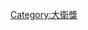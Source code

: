 {{Navbox
| name      = 大衛獎最佳導演
| title     = [[意大利电影金像奖|大衛獎最佳導演]]
| state     = {{{state<includeonly>|autocollapse</includeonly>}}}
| bodyclass = hlist
| basestyle = background: #DDBF5F

| group1 = 1956–1980
| list1  =
* {{link-it|吉安尼·弗蘭西奧里尼|Gianni Franciolini}} (1956)
* [[费德里柯·费里尼|費德里柯·費里尼]] (1957) 
* {{link-it|阿伯特·拉圖阿達|Alberto Lattuada}} (1959)
* [[费德里柯·费里尼|費德里柯·費里尼]] (1960)
* [[米开朗基罗·安东尼奥尼|米開朗基羅·安東尼奧尼]] (1961) 
* {{link-it|埃曼諾·奧爾米|Ermanno Olmi}} (1962)
* [[維多里奧·狄西嘉]] (1963)
* {{link-it|皮亞托·杰米|Pietro Germi}} (1964) 
* {{link-it|弗朗西斯科·羅西|Francesco Rosi}} / [[維多里奧·狄西嘉]] (1965)
* {{link-it|阿歷桑德羅·布拉塞蒂|Alessandro Blasetti}} / {{link-it|皮亞托·杰米|Pietro Germi}} (1966)
* {{link-it|吕基·康曼西尼|Luigi Comencini}} (1967)
* {{link-it|卡羅·里査尼|Carlo Lizzani}} (1968)
* [[法蘭高·齊費里尼]] (1969) 
* {{link-it|吉洛·彭特克沃|Gillo Pontecorvo}} (1970)
* [[盧奇諾·維斯孔蒂|盧契諾·維斯康堤]] (1971)
* [[法蘭高·齊費里尼]] / [[塞吉歐·李昂尼]] (1972)
* [[盧奇諾·維斯孔蒂|盧契諾·維斯康堤]] (1973) 
* [[费德里柯·费里尼|費德里柯·費里尼]] (1974)
* {{link-it|迪諾·里西|Dino Risi}} (1975)
* [[馬里奧·莫尼切利]] / {{link-it|弗朗西斯科·羅西|Francesco Rosi}} (1976) 
* {{link-it|瓦萊瑞奥·蘇里尼|Valerio Zurlini}} / [[馬里奧·莫尼切利]] (1977)
* {{link-it|埃托雷·斯科拉|Ettore Scola}} (1978)
* {{link-it|弗朗西斯科·羅西|Francesco Rosi}} (1979)
* {{link-it|吉洛·彭特克沃|Gillo Pontecorvo}} / [[馬可·貝羅奇奧]] (1980)

| group2 = 1981–2000
| list2  =
* {{link-it|弗朗西斯科·羅西|Francesco Rosi}} (1981) 
* {{link-it|馬可·費拉里|Marco Ferreri}} (1982)
* [[塔維亞尼兄弟|保羅·塔維亞尼]]與[[塔維亞尼兄弟|維托里奧·塔維亞尼]] (1983)
* {{link-it|埃托雷·斯科拉|Ettore Scola}} (1984)
* {{link-it|弗朗西斯科·羅西|Francesco Rosi}} (1985) 
* [[馬里奧·莫尼切利]] (1986)
* {{link-it|埃托雷·斯科拉|Ettore Scola}} (1987)
* [[貝納多·貝托魯奇]] (1988)
* {{link-it|埃曼諾·奧爾米|Ermanno Olmi}} (1989)
* [[馬里奧·莫尼切利]] (1990)
* {{link-it|馬可·里西|Marco Risi}} / {{link-it|瑞奇·托格納茲|Ricky Tognazzi}} (1991)
* [[吉安尼·阿梅利奥]] (1992)
* {{link-it|羅貝托·費恩察|Roberto Faenza}} / {{link-it|瑞奇·托格納茲|Ricky Tognazzi}} (1993)
* {{link-it|卡洛·維爾多內|Carlo Verdone}} (1994)
* [[馬利歐·馬爾多那]] (1995)
* [[朱賽貝·托納多雷]] (1996) 
* {{link-it|弗朗西斯科·羅西|Francesco Rosi}} (1997)
* [[羅貝托·貝尼尼]] (1998)
* [[朱賽貝·托納多雷]] (1999)
* {{link-it|西維奥·蘇迪尼|Silvio Soldini}} (2000)

| group3 = 2001–現今
| list3  =
* {{link-it|蓋布瑞·穆契諾|Gabriele Muccino}} (2001) 
* {{link-it|埃曼諾·奧爾米|Ermanno Olmi}} (2002)
* {{link-it|普皮·艾瓦帝|Pupi Avati}} (2003)
* {{link-it|馬可·圖里歐·喬達納|Marco Tullio Giordana}} (2004)
* [[保罗·索伦蒂诺|保羅·索倫提諾]] (2005)
* [[南尼·莫莱蒂|南尼·莫瑞提]] (2006) 
* [[朱賽貝·托納多雷]] (2007)
* {{link-it|安德里亞·莫萊奥立|Andrea Molaioli}} (2008)
* [[馬提歐·加洛尼]] (2009)
* [[馬可·貝羅奇奧]] (2010)
* {{link-it|丹尼歐里·路查提|Daniele Luchetti}} (2011) 
* [[塔維亞尼兄弟|保羅·塔維亞尼]]與[[塔維亞尼兄弟|維托里奧·塔維亞尼]] (2012)
* [[朱賽貝·托納多雷]] (2013)
* [[保罗·索伦蒂诺|保羅·索倫提諾]] (2014)
* {{link-it|弗朗切斯克·穆茲|Francesco Munzi}} (2015)
* [[馬提歐·加洛尼]] (2016)
* {{link-it|保羅·維爾奇|Paolo Virzì}} (2017)
* {{link-it|喬納斯·卡皮納諾|Jonas Carpignano}} (2018)
* [[馬提歐·加洛尼]] (2019)
* [[馬可·貝羅奇奧]] (2020)

}}<noinclude>
{{collapsible option}}
[[Category:大衛獎]]
</noinclude>